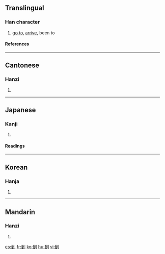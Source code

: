==Translingual==
{{Han stroke|[[Image:到-order.gif]]}}
{{Han stroke|[[Image:到-bw.png|250 px]]}}
===Han character===
{{Han char|rn=18|rad=刀|as=06|sn=8|four=1210<sub>0</sub>|canj=一土中弓 (MGLN)}}
# [[go to]], [[arrive]], been to
====References====
{{Han ref|kx=0138.360|dkj=01950|dj=0314.130|hdz=10334.030|uh=5230|ud=21040|bh=A8EC|bd=43244}}
----

==Cantonese==
===Hanzi===
{{yue-hanzi|jyut=|y=dou3}}
# {{defn|Cantonese}}
----
==Japanese==
===Kanji===
{{ja-kanji|grade=c|rs=刀06}}
# {{defn|Japanese}} 
====Readings====
{{ja-readings|on=[[とう]] (tō)|kun=[[いたる]] (itaru)}}
----
==Korean==
===Hanja===
{{ko-hanja|hangeul=도|rv=do|mr=to}}
# {{defn|Korean}}
----
==Mandarin==
===Hanzi===
{{cmn-hanzi|pin=[[dào]] (dao4)|wg=tao<sup>4</sup>}}
# {{defn|Mandarin}}

[[es:到]]
[[fr:到]]
[[ko:到]]
[[hu:到]]
[[vi:到]]